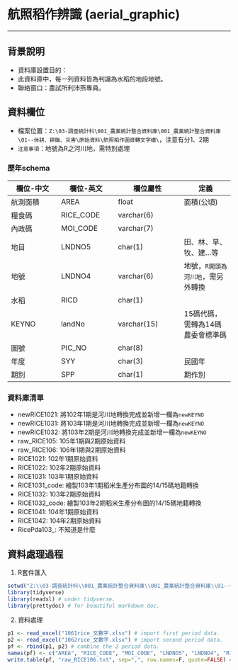# 航照稻作辨識 (aerial_graphic)
***

## 背景說明
* 資料庫設置目的：
* 此資料庫中，每一列資料皆為判識為水稻的地段地號。
* 聯絡窗口：農試所利沛燕專員。

## 資料欄位
* 檔案位置：`Z:\03-調查統計科\001_農業統計整合資料庫\001_農業統計整合資料庫\01--休耕、耕鋤、災害\原始資料\航照稻作圖資轉文字檔\`，注意有分1、2期
* `注意事項`：地號為R之河川地，需特別處理

### 歷年schema

欄位-中文 | 欄位-英文 | 欄位屬性    | 定義
----------|-----------|-------------|----------
航測面積  | AREA      | float       | 面積(公頃)
糧食碼    | RICE_CODE | varchar(6)  | 
內政碼    | MOI_CODE  | varchar(7)  |
地目      | LNDNO5    | char(1)     | 田、林、旱、牧、建...等
地號      | LNDNO4    | varchar(6)  | 地號，`R開頭為河川地`，需另外轉換
水稻      | RICD      | char(1)     |
KEYNO     | landNo    | varchar(15) | 15碼代碼，需轉為14碼農委會標準碼
圖號      | PIC_NO    | char(8)     |
年度      | SYY       | char(3)     | 民國年
期別      | SPP       | char(1)     | 期作別

### 資料庫清單
- newRICE1021: 將102年1期是河川地轉換完成並新增一欄為`newKEYNO`
- newRICE1031: 將103年1期是河川地轉換完成並新增一欄為`newKEYNO`
- newRICE1032: 將103年2期是河川地轉換完成並新增一欄為`newKEYNO`
- raw_RICE105: 105年1期與2期原始資料
- raw_RICE106: 106年1期與2期原始資料
- RICE1021: 102年1期原始資料
- RICE1022: 102年2期原始資料
- RICE1031: 103年1期原始資料
- RICE1031_code: 繪製103年1期稻米生產分布圖的14/15碼地籍轉換
- RICE1032: 103年2期原始資料
- RICE1032_code: 繪製103年2期稻米生產分布圖的14/15碼地籍轉換
- RICE1041: 104年1期原始資料
- RICE1042: 104年2期原始資料
- RicePda103_: 不知道是什麼

## 資料處理過程

1. R套件匯入
```r
setwd("Z:\\03-調查統計科\\001_農業統計整合資料庫\\001_農業統計整合資料庫\\01--休耕、耕鋤、災害\\原始資料\\航照稻作圖資轉文字檔\\106年")
library(tidyverse)
library(readxl) # under tidyverse.
library(prettydoc) # for beautiful markdown doc.
```

2. 資料處理
```r
p1 <- read_excel("1061rice_文數字.xlsx") # import first period data.
p2 <- read_excel("1062rice_文數字.xlsx") # import second period data.
pf <- rbind(p1, p2) # combine the 2 period data.
names(pf) <- c("AREA", "RICE_CODE", "MOI_CODE", "LNDNO5", "LNDNO4", "RICD", "landNo", "PIC_NO", "SYY", "SPP") # follow the schema.
write.table(pf, "raw_RICE106.txt", sep=",", row.names=F, quote=FALSE) # import into SQL(aerial_graphic.dbo.raw_RICE106)
```
